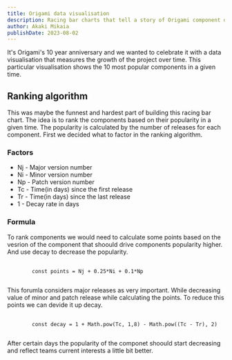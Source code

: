 ```yaml
---
title: Origami data visualisation
description: Racing bar charts that tell a story of Origami component development over time
author: Akaki Mikaia
publishDate: 2023-08-02
---
```



It's Origami's 10 year anniversary and we wanted to celebrate it with a data visualisation that measures the growth of the project over time.
This particular visualisation shows the 10 most popular components in a given time.

<RacingBarCharts />

## Ranking algorithm

This was maybe the funnest and hardest part of building this racing bar chart. The idea is to rank the components based on their popularity in a given time.
The popularity is calculated by the number of releases for each component. First we decided what to factor in the ranking algorithm.

### Factors

- Nj - Major version number
- Ni - Minor version number
- Np - Patch version number
- Tc - Time(in days) since the first release
- Tr - Time(in days) since the last release
- 1 - Decay rate in days

### Formula

To rank components we would need to calculate some points based on the vesrion of the component that shoould drive components popularity higher. And use decay to decrease the popularity.

<pre>
	<code class="o-syntax-highlight--js">
		const points = Nj + 0.25*Ni + 0.1*Np
	</code>
</pre>

This forumla considers major releases as very important. While decreasing
value of minor and patch release while calculating the points. To reduce this
points we can devide it up decay.

<pre>
	<code class="o-syntax-highlight--js">
		const decay = 1 + Math.pow(Tc, 1,8) - Math.pow((Tc - Tr), 2)
	</code>
</pre>

After certain days the popularity of the componet shoould start decreasing and
reflect teams current interests a little bit better.
